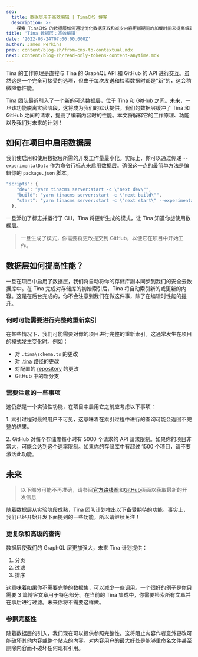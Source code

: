 ```yaml
---
seo:
  title: 数据层用于高效编辑 | TinaCMS 博客
  description: >-
    探索 TinaCMS 的数据层如何通过优化数据获取和减少内容更新期间的加载时间来提高编辑性能。
title: 'Tina 数据层：高效编辑'
date: '2022-03-24T07:00:00.000Z'
author: James Perkins
prev: content/blog-zh/from-cms-to-contextual.mdx
next: content/blog-zh/read-only-tokens-content-anytime.mdx
---
```


Tina 的工作原理是直接与 Tina 的 GraphQL API 和 GitHub 的 API 进行交互。虽然这是一个完全可接受的选项，但由于每次发送和检索数据时都是“新”的，这会稍微降低性能。

Tina 团队最近引入了一个新的可选数据层，位于 Tina 和 GitHub 之间。未来，一旦该功能脱离实验阶段，这将成为我们的默认提供。我们的数据层缓冲了 Tina 和 GitHub 之间的请求，提高了编辑内容时的性能。本文将解释它的工作原理、功能以及我们对未来的计划！

<WebmEmbed embedSrc="/video/before-data-layer.webm" />

## 如何在项目中启用数据层

我们使启用和使用数据层所需的开发工作量最小化。实际上，你可以通过传递 `--experimentalData` 作为命令行标志来启用数据层。确保这一点的最简单方法是编辑你的 `package.json` 脚本。

```jsx
"scripts": {
    "dev": "yarn tinacms server:start -c \"next dev\"",
    "build": "yarn tinacms server:start -c \"next build\"",
    "start": "yarn tinacms server:start -c \"next start\" --experimentalData",
  },
```

一旦添加了标志并运行了 CLI，Tina 将更新生成的模式，让 Tina 知道你想使用数据层。

> 一旦生成了模式，你需要将更改提交到 GitHub，以便它在项目中开始工作。

## 数据层如何提高性能？

一旦在项目中启用了数据层，我们将自动将你的存储库副本同步到我们的安全云数据库中。在 Tina 完成对存储库的初始索引后，Tina 将自动索引新的或更新的内容。这是在后台完成的，你不会注意到我们在做这件事，除了在编辑时性能的提升。

### 何时可能需要进行完整的重新索引

在某些情况下，我们可能需要对你的项目进行完整的重新索引。这通常发生在项目的模式发生变化时。例如：

* 对 `.tina\schema.ts` 的更改
* 对 [.tina](/docs/introduction/faq#does-tinacloud-work-with-monorepos) 路径的更改
* 对配置的 [repository](https://tina.io/docs/tinacloud/dashboard/projects/#changing-the-repository) 的更改
* GitHub 中的新分支

### 需要注意的一些事项

这仍然是一个实验性功能，在项目中启用它之前应考虑以下事项：

1\. 索引过程对最终用户不可见，这意味着在索引过程中进行的查询可能会返回不完整的结果。

2\. GitHub 对每个存储库每小时有 5000 个请求的 API 请求限制。如果你的项目非常大，可能会达到这个速率限制。如果你的存储库中有超过 1500 个项目，请不要激活此功能。

## 未来

> 以下部分可能不再准确，请参阅[官方路线图](https://tina.io/roadmap/ "Roadmap")和[GitHub](https://github.com/tinacms)页面以获取最新的开发信息

随着数据层从实验阶段成熟，Tina 团队计划推出以下备受期待的功能。事实上，我们已经开始开发下面提到的一些功能，所以请继续关注！

### 更复杂和高级的查询

数据层使我们的 GraphQL 层更加强大，未来 Tina 计划提供：

1. 分页
2. 过滤
3. 排序

这意味着如果你不需要完整的数据集，可以减少一些调用。一个很好的例子是你只需要 3 篇博客文章用于特色部分。在当前的 Tina 集成中，你需要检索所有文章并在事后进行过滤。未来你将不需要这样做。

### 参照完整性

随着数据层的引入，我们现在可以提供参照完整性。这将阻止内容作者意外更改可能破坏其他内容或整个站点的内容。对内容用户的最大好处是能够重命名文件甚至删除内容而不破坏任何现有引用。